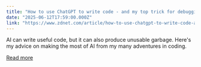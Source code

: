 ```yaml
---
title: "How to use ChatGPT to write code - and my top trick for debugging what it generates"
date: "2025-06-12T17:59:00.000Z"
link: "https://www.zdnet.com/article/how-to-use-chatgpt-to-write-code-and-my-top-trick-for-debugging-what-it-generates/"
---
```


AI can write useful code, but it can also produce unusable garbage. Here's my advice on making the most of AI from my many adventures in coding.

[Read more](https://www.zdnet.com/article/how-to-use-chatgpt-to-write-code-and-my-top-trick-for-debugging-what-it-generates/)
